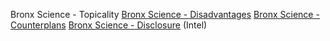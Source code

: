 Bronx Science - Topicality
[[Bronx Science - Disadvantages]]
[[Bronx Science - Counterplans]]
[[Bronx Science - Disclosure]] (Intel)